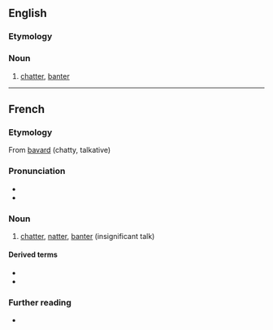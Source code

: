==English==

===Etymology===
{{etyl|fr|en}}

===Noun===
{{en-noun|-}}

# [[chatter]], [[banter]]

----

==French==

===Etymology===
From [[bavard]] (chatty, talkative)

===Pronunciation===
* {{fr-IPA}}
* {{audio|fr|Fr-bavardage.ogg|Audio}}

===Noun===
{{fr-noun|m}}

# [[chatter]], [[natter]], [[banter]] (insignificant talk)

====Derived terms====
* {{l|fr|bavarder}}
* {{l|fr|bavardeur}}

===Further reading===
* {{R:TLFi}}